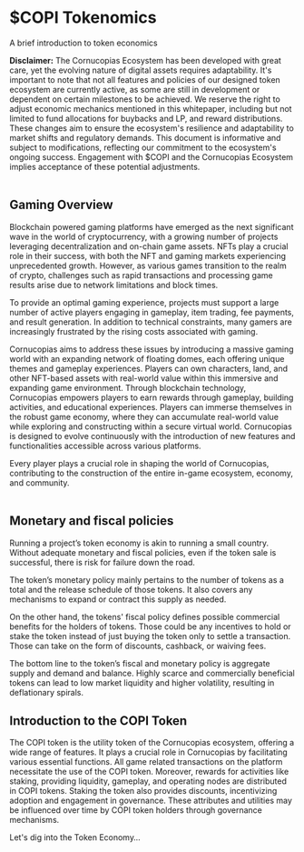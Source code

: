 # $COPI Tokenomics

A brief introduction to token economics

<div className="note-box">
<strong>Disclaimer:</strong> The Cornucopias Ecosystem has been developed with great care, yet the evolving nature of digital assets requires adaptability. It's important to note that not all features and policies of our designed token ecosystem are currently active, as some are still in development or dependent on certain milestones to be achieved. We reserve the right to adjust economic mechanics mentioned in this whitepaper, including but not limited to fund allocations for buybacks and LP, and reward distributions. These changes aim to ensure the ecosystem's resilience and adaptability to market shifts and regulatory demands. This document is informative and subject to modifications, reflecting our commitment to the ecosystem's ongoing success. Engagement with $COPI and the Cornucopias Ecosystem implies acceptance of these potential adjustments.
</div>
<br />


## Gaming Overview

Blockchain powered gaming platforms have emerged as the next significant wave in the world of cryptocurrency, with a growing number of projects leveraging decentralization and on-chain game assets. NFTs play a crucial role in their success, with both the NFT and gaming markets experiencing unprecedented growth. However, as various games transition to the realm of crypto, challenges such as rapid transactions and processing game results arise due to network limitations and block times. 

To provide an optimal gaming experience, projects must support a large number of active players engaging in gameplay, item trading, fee payments, and result generation. In addition to technical constraints, many gamers are increasingly frustrated by the rising costs associated with gaming.

Cornucopias aims to address these issues by introducing a massive gaming world with an expanding network of floating domes, each offering unique themes and gameplay experiences. Players can own characters, land, and other NFT-based assets with real-world value within this immersive and expanding game environment. Through blockchain technology, Cornucopias empowers players to earn rewards through gameplay, building activities, and educational experiences. Players can immerse themselves in the robust game economy, where they can accumulate real-world value while exploring and constructing within a secure virtual world. Cornucopias is designed to evolve continuously with the introduction of new features and functionalities accessible across various platforms.

<div className="quote-box">
Every player plays a crucial role in shaping the world of Cornucopias, contributing to the construction of the entire in-game ecosystem, economy, and community.
</div>
<br />

## Monetary and fiscal policies

Running a project’s token economy is akin to running a small country. Without adequate monetary and fiscal policies, even if the token sale is successful, there is risk for failure down the road.

The token’s monetary policy mainly pertains to the number of tokens as a total and the release schedule of those tokens. It also covers any mechanisms to expand or contract this supply as needed.

On the other hand, the tokens' fiscal policy defines possible commercial benefits for the holders of tokens. Those could be any incentives to hold or stake the token instead of just buying the token only to settle a transaction. Those can take on the form of discounts, cashback, or waiving fees. 

The bottom line to the token’s fiscal and monetary policy is aggregate supply and demand and balance. Highly scarce and commercially beneficial tokens can lead to low market liquidity and higher volatility, resulting in deflationary spirals.
<br />

## Introduction to the COPI Token

The COPI token is the utility token of the Cornucopias ecosystem, offering a wide range of features. It plays a crucial role in Cornucopias by facilitating various essential functions. All game related transactions on the platform necessitate the use of the COPI token. Moreover, rewards for activities like staking, providing liquidity, gameplay, and operating nodes are distributed in COPI tokens. Staking the token also provides discounts, incentivizing adoption and engagement in governance. These attributes and utilities may be influenced over time by COPI token holders through governance mechanisms.



Let's dig into the Token Economy…
